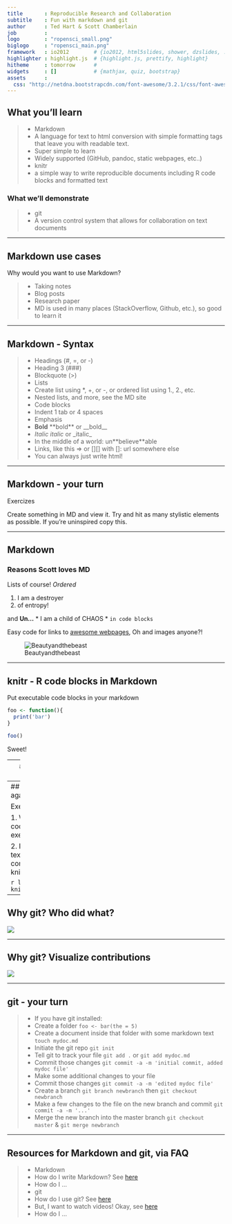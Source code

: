 ```yaml
---
title       : Reproducible Research and Collaboration
subtitle    : Fun with markdown and git
author      : Ted Hart & Scott Chamberlain
job         : 
logo        : "ropensci_small.png"
biglogo     : "ropensci_main.png"
framework   : io2012        # {io2012, html5slides, shower, dzslides, ...}
highlighter : highlight.js  # {highlight.js, prettify, highlight}
hitheme     : tomorrow      # 
widgets     : []            # {mathjax, quiz, bootstrap}
assets      :
  css: "http://netdna.bootstrapcdn.com/font-awesome/3.2.1/css/font-awesome.css"
---
```


## What you'll learn

> + Markdown 
  + A language for text to html conversion with simple formatting tags that leave you with readable text.
  + Super simple to learn
  + Widely supported (GitHub, pandoc, static webpages, etc..)
> + knitr
  + a simple way to write reproducible documents including R code blocks and formatted text

### What we'll demonstrate
> + git
  + A version control system that allows for collaboration on text documents
  

---

## Markdown use cases

Why would you want to use Markdown?

> + Taking notes
> + Blog posts
> + Research paper
> + MD is used in many places (StackOverflow, Github, etc.), so good to learn it

---

## Markdown - Syntax

> + Headings (#, =, or -)
  + Heading 3 (###)
> + Blockquote (>)
> + Lists
  + Create list using *, +, or -, or ordered list using 1., 2., etc.
  + Nested lists, and more, see the MD site
> + Code blocks
  + Indent 1 tab or 4 spaces
> + Emphasis
  + __Bold__ \*\*bold\*\* or \_\_bold\_\_
  + _Italic_ *italic* or \_italic\_
  + In the middle of a world: un\*\*believe\*\*able
> + Links, like this => []() or [][] with []: url somewhere else
> + You can always just write html!

---

## Markdown - your turn

<i class="icon-exclamation-sign"></i> Exercizes

Create something in MD and view it.  Try and hit as many stylistic elements as possible.  If you're uninspired copy this.

---

## Markdown
### Reasons Scott loves MD

Lists of course! _Ordered_ 
    	
1. I am a destroyer
2. of entropy!

and **Un...**
* I am a child of CHAOS
* `in code blocks`

Easy code for links to [awesome webpages](http://schamberlain.github.io), Oh and images anyone?!

![Beautyandthebeast](http://nature.berkeley.edu/~karthik/wp-content/uploads/2011/05/karthik.png "its karthik")




---

## knitr - R code blocks in Markdown

Put executable code blocks in your markdown

```r
foo <- function(){
  print('bar')
}

foo()
```

Sweet! <i class="icon-thumbs-up-alt"></i>

---
## Anatomy of a code chunk

<center>![knitslide](assets/img/codeChunk.png)</center>

---
## Markdown - your turn again, with code this time

<i class="icon-exclamation-sign"></i> Exercise

1. Write markdown with code in code blocks without executing the code. 

2. Now, put your markdown text w/code blocks in R, and compile document using knitr, like 

```r
library(knitr)
knit("/path/to/your/file")
```


---

## Why git? Who did what?

![](assets/img/contributions.png)

---

## Why git? Visualize contributions

![](assets/img/commits.png)

---

## git - your turn

> + If you have git installed:
  + Create a folder `foo <- bar(the = 5)`
  + Create a document inside that folder with some markdown text `touch mydoc.md`
  + Initiate the git repo `git init`
  + Tell git to track your file `git add .` or `git add mydoc.md`
  + Commit those changes `git commit -a -m 'initial commit, added mydoc file'`
  + Make some additional changes to your file
  + Commit those changes `git commit -a -m 'edited mydoc file'`
  + Create a branch `git branch newbranch` then `git checkout newbranch`
  + Make a few changes to the file on the new branch and commit `git commit -a -m '...'`
  + Merge the new branch into the master branch `git checkout master` & `git merge newbranch`

---

## Resources for Markdown and git, via FAQ

> + Markdown
  + How do I write Markdown? See [here](http://daringfireball.net/projects/markdown/)
  + How do I ...
> + git 
  + How do I use git? See [here](http://git-scm.com/book)
  + But, I want to watch videos! Okay, see [here](https://www.youtube.com/channel/UCP7RrmoueENv9TZts3HXXtw)
  + How do I ...